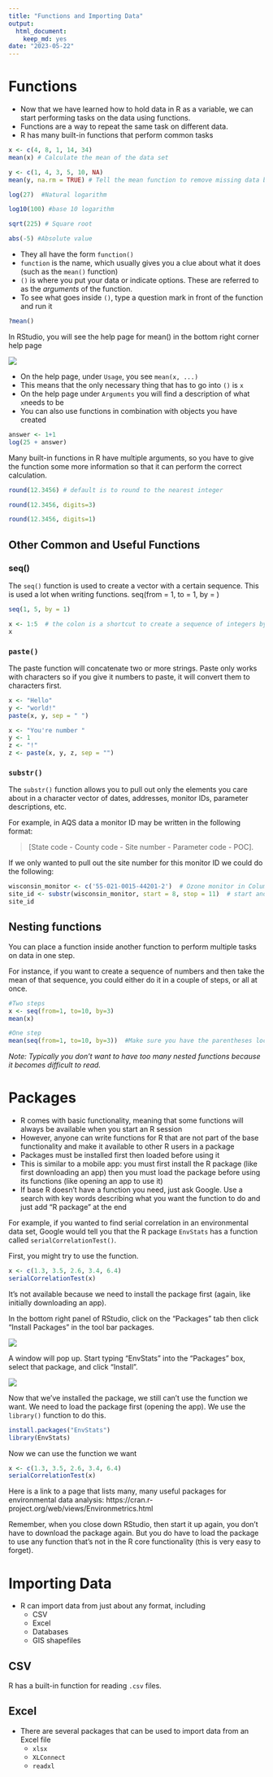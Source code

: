 ```yaml
---
title: "Functions and Importing Data"
output: 
  html_document: 
    keep_md: yes
date: "2023-05-22"
---
```




# Functions

- Now that we have learned how to hold data in R as a variable, we can
start performing tasks on the data using functions. 
- Functions are a way to repeat the same task on different data. 
- R has many built-in functions that perform common tasks

```r
x <- c(4, 8, 1, 14, 34)
mean(x) # Calculate the mean of the data set
```

```r
y <- c(1, 4, 3, 5, 10, NA)
mean(y, na.rm = TRUE) # Tell the mean function to remove missing data before calculating
```

```r
log(27)  #Natural logarithm
```

```r
log10(100) #base 10 logarithm
```

```r
sqrt(225) # Square root 
```

```r
abs(-5) #Absolute value 
```

- They all have the form `function()`
- `function` is the name, which usually gives you a clue about what it does (such as the `mean()` function)
- `()` is where you put your data or indicate options. These are referred to as the _arguments_ of the function.
- To see what goes inside `()`, type a question mark in front of the function and run it

```r
?mean()
```

In RStudio, you will see the help page for mean() in the bottom right corner help page

![](img/rstudio_help.png)

- On the help page, under `Usage`, you see `mean(x, ...)`
- This means that the only necessary thing that has to go into `()` is `x`
- On the help page under `Arguments` you will find a description of what `x `needs to be
- You can also use functions in combination with objects you have created

```r
answer <- 1+1
log(25 + answer)
```

Many built-in functions in R have multiple arguments, so you have to give the function some more information so that it can perform the correct calculation.

```r
round(12.3456) # default is to round to the nearest integer
```

```r
round(12.3456, digits=3)  
```

```r
round(12.3456, digits=1)
```


## Other Common and Useful Functions
### seq()
The `seq()` function is used to create a vector with a certain sequence. This is used a lot when writing functions. seq(from = 1, to = 1, by = )

```r
seq(1, 5, by = 1)
```

```r
x <- 1:5  # the colon is a shortcut to create a sequence of integers by 1
x
```


### `paste()`
The paste function will concatenate two or more strings. Paste only works with 
characters so if you give it numbers to paste, it will convert them to characters first.

```r
x <- "Hello"
y <- "world!"
paste(x, y, sep = " ")
```

```r
x <- "You're number "
y <- 1
z <- "!"
z <- paste(x, y, z, sep = "")
```


### `substr()`
The `substr()` function allows you to pull out only the elements you care about 
in a character vector of dates, addresses, monitor IDs, parameter descriptions, etc.

For example, in AQS data a monitor ID may be written in the following format: 

> [State code - County code - Site number - Parameter code - POC]. 

If we only wanted to pull out the site number for this monitor ID we could do the following:

```r
wisconsin_monitor <- c('55-021-0015-44201-2')  # Ozone monitor in Columbia County, WI
site_id <- substr(wisconsin_monitor, start = 8, stop = 11)  # start and stop position within the character string.
site_id
```


## Nesting functions
You can place a function inside another function to perform multiple tasks on data in one step.

For instance, if you want to create a sequence of numbers and then take the mean of that sequence,
you could either do it in a couple of steps, or all at once.

```r
#Two steps
x <- seq(from=1, to=10, by=3)
mean(x)
```

```r
#One step
mean(seq(from=1, to=10, by=3))  #Make sure you have the parentheses located in the correct spot as R will evaluate from the inside out.
```

_Note: Typically you don’t want to have too many nested functions because it becomes difficult to read._

# Packages

- R comes with basic functionality, meaning that some functions will always be available when you start an R session
- However, anyone can write functions for R that are not part of the base functionality and make it available to other R users in a package
- Packages must be installed first then loaded before using it
- This is similar to a mobile app: you must first install the R package (like first downloading an app) then you must load the package before using its functions (like opening an app to use it)
- If base R doesn’t have a function you need, just ask Google. Use a search with key words describing what you want the function to do and just add "R package" at the end

For example, if you wanted to  find serial correlation in an environmental data set,
Google would tell you that the R package `EnvStats` has a function called `serialCorrelationTest()`.

First, you might try to use the function.

```r
x <- c(1.3, 3.5, 2.6, 3.4, 6.4)
serialCorrelationTest(x)
```

It’s not available because we need to install the package first (again, like initially downloading an app).

In the bottom right panel of RStudio, click on the "Packages" tab then click "Install Packages" in the tool bar packages.

![](img/rstudio_install_package.png)

A window will pop up. Start typing "EnvStats" into the "Packages" box, select that 
package, and click "Install". 

![](img/rstudio_install_package2.png)

Now that we’ve installed the package, we still can’t use the function we want.
We need to load the package first (opening the app). We use the `library()` function
to do this.

```r
install.packages("EnvStats")
library(EnvStats)
```


Now we can use the function we want

```r
x <- c(1.3, 3.5, 2.6, 3.4, 6.4)
serialCorrelationTest(x)
```

Here is a link to a page that lists many, many useful packages for environmental data analysis: https://cran.r-project.org/web/views/Environmetrics.html

Remember, when you close down RStudio, then start it up again, you don’t have to download the package again.
But you do have to load the package to use any function that’s not in the R core functionality (this is very easy to forget).


# Importing Data

- R can import data from just about any format, including
  - CSV
  - Excel
  - Databases
  - GIS shapefiles
  
## CSV

R has a built-in function for reading `.csv` files. 
  
## Excel

- There are several packages that can be used to import data from an Excel file
  - `xlsx`
  - `XLConnect`
  - `readxl`
